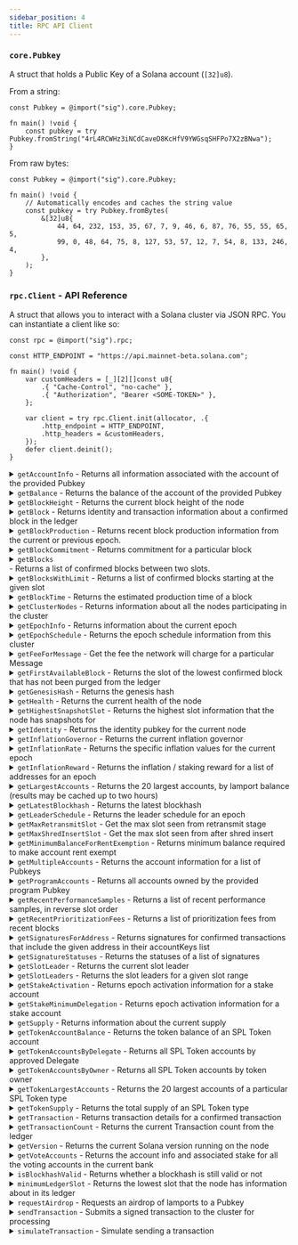 ```yaml
---
sidebar_position: 4
title: RPC API Client
---
```


### `core.Pubkey`

A struct that holds a Public Key of a Solana account (`[32]u8`).

From a string:
```zig
const Pubkey = @import("sig").core.Pubkey;

fn main() !void {
    const pubkey = try Pubkey.fromString("4rL4RCWHz3iNCdCaveD8KcHfV9YWGsqSHFPo7X2zBNwa");
}
```

From raw bytes:
```zig
const Pubkey = @import("sig").core.Pubkey;

fn main() !void {
    // Automatically encodes and caches the string value
    const pubkey = try Pubkey.fromBytes(
        &[32]u8{
            44, 64, 232, 153, 35, 67, 7, 9, 46, 6, 87, 76, 55, 55, 65, 5,
            99, 0, 48, 64, 75, 8, 127, 53, 57, 12, 7, 54, 8, 133, 246, 4,
        },
    );
}
```

### `rpc.Client` - API Reference

A struct that allows you to interact with a Solana cluster via JSON RPC. You can instantiate a client like so:

```zig
const rpc = @import("sig").rpc;

const HTTP_ENDPOINT = "https://api.mainnet-beta.solana.com";

fn main() !void {
    var customHeaders = [_][2][]const u8{
        .{ "Cache-Control", "no-cache" },
        .{ "Authorization", "Bearer <SOME-TOKEN>" },
    };

    var client = try rpc.Client.init(allocator, .{
        .http_endpoint = HTTP_ENDPOINT,
        .http_headers = &customHeaders,
    });
    defer client.deinit();
}
```

<details>
<summary>
    <code>getAccountInfo</code> - Returns all information associated with the account of the provided Pubkey
    </summary>
<br/>

**Params:** <code>(address: Pubkey, options: GetAccountInfoOptions)</code>
<br/>

**Options**
<br/>

```zig
const GetAccountInfoOptions = struct {
    commitment: ?types.Commitment = null,
    encoding: types.Encoding = .Base64,
};
```

**Usage**
<br/>

```zig
const std = @import("std");
const sig = @import("sig");
const rpc = sig.rpc;
const Pubkey = sig.core.Pubkey;


const allocator = std.heap.page_allocator;

pub fn main() !void {
    var client = try rpc.Client.init(allocator, .{ .http_endpoint = HTTP_ENDPOINT });
    defer client.deinit();

    const pubkey = try Pubkey.fromString("4rL4RCWHz3iNCdCaveD8KcHfV9YWGsqSHFPo7X2zBNwa");

    var resp = try client.getAccountInfo(pubkey, .{ .encoding = .Base64 });
    defer resp.deinit();

    if (resp.err()) |err| {
        std.log.err("error response: {any}", .{err});
        return;
    }

    std.log.debugf("Account info: {any}", .{resp.result().value.data});
}
```

</details>

<details>
<summary>
<code>getBalance</code> - Returns the balance of the account of the provided Pubkey
</summary>
<br/>

**Params:** <code>(pubkey: Pubkey)</code>

<br/>

**Usage**
<br/>

```zig
const std = @import("std");
const sig = @import("sig");
const rpc = sig.rpc;
const Pubkey = sig.core.Pubkey;


const allocator = std.heap.page_allocator;

pub fn main() !void {
    const pubkey = try Pubkey.fromString("4rL4RCWHz3iNCdCaveD8KcHfV9YWGsqSHFPo7X2zBNwa");

    var resp = try client.getBalance(pubkey);
    defer resp.deinit();

    if (resp.err()) |err| {
        std.log.err("error response: {any}", .{err});
        return;
    }

    std.log.debugf("balance info: {any}", .{resp.result().value});
}
```

</details>

<details>
<summary>
<code>getBlockHeight</code> - Returns the current block height of the node
</summary>
<br/>

**Params:** <code>None</code>

<br/>

**Usage**
<br/>

```zig
const std = @import("std");
const sig = @import("sig");
const rpc = sig.rpc;


const allocator = std.heap.page_allocator;

pub fn main() !void {
    var client = try rpc.Client.init(allocator, .{ .http_endpoint = HTTP_ENDPOINT });
    defer client.deinit();

    var resp = try client.getBlockHeight();
    defer resp.deinit();

    if (resp.err()) |err| {
        std.log.err("error response: {any}", .{err});
        return;
    }

    std.log.debugf("block height: {any}", .{resp.result()});
}
```

</details>

<details>
<summary>
<code>getBlock</code> - Returns identity and transaction information about a confirmed block in the ledger
</summary>
<br/>

**Params:** <code>(slot: u64, options: GetBlockOptions)</code>

<br/>

**Options**
<br/>

```zig
const GetBlockOptions = struct {
    commitment: ?types.Commitment = null,
    maxSupportedTransactionVersion: i64 = 0,
    transactionDetails: []const u8 = "full",
    rewards: bool = false,
    /// NOTE: must be json for now
    encoding: types.Encoding = .Json,
};
```

**Usage**
<br/>

```zig
const std = @import("std");
const sig = @import("sig");
const rpc = sig.rpc;


const allocator = std.heap.page_allocator;

pub fn main() !void {
    var client = try rpc.Client.init(allocator, .{ .http_endpoint = HTTP_ENDPOINT });
    defer client.deinit();

    var resp = try client.getBlock(500, .{});
    defer resp.deinit();

    if (resp.err()) |err| {
        std.log.err("error response: {any}", .{err});
        return;
    }

    std.log.debugf("block info: {any}", .{resp.result()});
}
```

</details>

<details>
<summary>
<code>getBlockProduction</code> - Returns recent block production information from the current or previous epoch.
</summary>
<br/>

**Params:** <code>(options: GetBlockOptions)</code>

<br/>

**Options**
<br/>

```zig
const GetBlockProductionOptions = struct {
    commitment: ?types.Commitment = null,
    identity: ?[]const u8 = null,
    range: ?struct {
        firstSlot: u64,
        lastSlot: ?u64,
    } = null,
};
```

**Usage**
<br/>

```zig
const std = @import("std");
const sig = @import("sig");
const rpc = sig.rpc;


const allocator = std.heap.page_allocator;

pub fn main() !void {
    var client = try rpc.Client.init(allocator, .{ .http_endpoint = HTTP_ENDPOINT });
    defer client.deinit();

    var resp = try client.getBlockProduction(.{ .identity = "1EWZm7aZYxfZHbyiELXtTgN1yT2vU1HF9d8DWswX2Tp" });
    defer resp.deinit();

    if (resp.err()) |err| {
        std.log.err("error response: {any}", .{err});
        return;
    }

    std.log.debugf("block production info: {any}", .{resp.result()});
}
```

</details>

<details>
<summary>
<code>getBlockCommitment</code> - Returns commitment for a particular block
</summary>
<br/>

**Params:** <code>(slot: u64)</code>

<br/>

**Usage**
<br/>

```zig
const std = @import("std");
const sig = @import("sig");
const rpc = sig.rpc;


const allocator = std.heap.page_allocator;

pub fn main() !void {
    var client = try rpc.Client.init(allocator, .{ .http_endpoint = HTTP_ENDPOINT });
    defer client.deinit();

    var resp = try client.getBlockCommitment(400);
    defer resp.deinit();

    if (resp.err()) |err| {
        std.log.err("error response: {any}", .{err});
        return;
    }

    std.log.debugf("block commitment info: {any}", .{resp.result()});
}
```

</details>

<details>
<summary>
<code>getBlocks
</code> - Returns a list of confirmed blocks between two slots.
</summary>
<br/>

**Params:** <code>(startSlot: u64, endSlot: ?u64, options: GetBlocksOptions)</code>

<br/>

**Options**
<br/>

```zig
const GetBlocksOptions = struct {
    commitment: ?types.Commitment = null,
};
```

**Usage**
<br/>

```zig
const std = @import("std");
const sig = @import("sig");
const rpc = sig.rpc;


const allocator = std.heap.page_allocator;

pub fn main() !void {
    var client = try rpc.Client.init(allocator, .{ .http_endpoint = HTTP_ENDPOINT });
    defer client.deinit();

    var resp = try client.getBlocks(400, 500, .{});
    defer resp.deinit();

    if (resp.err()) |err| {
        std.log.err("error response: {any}", .{err});
        return;
    }

    std.log.debugf("blocks: {any}", .{resp.result()});
}
```

</details>

<details>
<summary>
<code>getBlocksWithLimit</code> - Returns a list of confirmed blocks starting at the given slot
</summary>
<br/>

**Params:** <code>(startSlot: u64, limit: ?u64, options: GetBlocksOptions)</code>

<br/>

**Options**
<br/>

```zig
const GetBlocksOptions = struct {
    commitment: ?types.Commitment = null,
};
```

**Usage**
<br/>

```zig
const std = @import("std");
const sig = @import("sig");
const rpc = sig.rpc;


const allocator = std.heap.page_allocator;

pub fn main() !void {
    var client = try rpc.Client.init(allocator, .{ .http_endpoint = HTTP_ENDPOINT });
    defer client.deinit();

    var resp = try client.getBlocksWithLimit(400, 25, .{});
    defer resp.deinit();

    if (resp.err()) |err| {
        std.log.err("error response: {any}", .{err});
        return;
    }

    std.log.debugf("blocks: {any}", .{resp.result()});
}
```

</details>

<details>
<summary>
<code>getBlockTime</code> - Returns the estimated production time of a block
</summary>
<br/>

**Params:** <code>(slot: u64)</code>

<br/>

**Usage**
<br/>

```zig
const std = @import("std");
const sig = @import("sig");
const rpc = sig.rpc;


const allocator = std.heap.page_allocator;

pub fn main() !void {
    var client = try rpc.Client.init(allocator, .{ .http_endpoint = HTTP_ENDPOINT });
    defer client.deinit();

    var resp = try client.getBlockTime(163954396);
    defer resp.deinit();

    if (resp.err()) |err| {
        std.log.err("error response: {any}", .{err});
        return;
    }

    std.log.debugf("block time: {any}", .{resp.result()});
}
```

</details>

<details>
<summary>
<code>getClusterNodes</code> - Returns information about all the nodes participating in the cluster
</summary>
<br/>

**Params:** <code>None</code>

<br/>

**Usage**
<br/>

```zig
const std = @import("std");
const sig = @import("sig");
const rpc = sig.rpc;


const allocator = std.heap.page_allocator;

pub fn main() !void {
    var client = try rpc.Client.init(allocator, .{ .http_endpoint = HTTP_ENDPOINT });
    defer client.deinit();

    var resp = try client.getClusterNodes();
    defer resp.deinit();

    if (resp.err()) |err| {
        std.log.err("error response: {any}", .{err});
        return;
    }

    std.log.debugf("cluster nodes: {any}", .{resp.result()});
}
```

</details>

<details>
<summary>
<code>getEpochInfo</code> - Returns information about the current epoch
</summary>
<br/>

**Params:** <code>(options: GetEpochInfoOptions)</code>

<br/>

**Options**
<br/>

```zig
const GetEpochInfoOptions = struct {
    commitment: ?types.Commitment = null,
};
```

**Usage**
<br/>

```zig
const std = @import("std");
const sig = @import("sig");
const rpc = sig.rpc;


const allocator = std.heap.page_allocator;

pub fn main() !void {
    var client = try rpc.Client.init(allocator, .{ .http_endpoint = HTTP_ENDPOINT });
    defer client.deinit();

    var resp = try client.getEpochInfo(.{});
    defer resp.deinit();

    if (resp.err()) |err| {
        std.log.err("error response: {any}", .{err});
        return;
    }

    std.log.debugf("epoch info: {any}", .{resp.result()});
}
```

</details>

<details>
<summary>
<code>getEpochSchedule</code> - Returns the epoch schedule information from this cluster
</summary>
<br/>

**Params:** <code>None</code>

<br/>

**Usage**
<br/>

```zig
const std = @import("std");
const sig = @import("sig");
const rpc = sig.rpc;


const allocator = std.heap.page_allocator;

pub fn main() !void {
    var client = try rpc.Client.init(allocator, .{ .http_endpoint = HTTP_ENDPOINT });
    defer client.deinit();

    var resp = try client.getEpochSchedule();
    defer resp.deinit();

    if (resp.err()) |err| {
        std.log.err("error response: {any}", .{err});
        return;
    }

    std.log.debugf("epoch schedule: {any}", .{resp.result()});
}
```

</details>

<details>
<summary>
<code>getFeeForMessage</code> - Get the fee the network will charge for a particular Message
</summary>
<br/>

**Params:** <code>(message: []const u8, options: GetFeeForMessageOptions)</code>

<br/>

**Options**
<br/>

```zig
const GetFeeForMessageOptions = struct {
    commitment: ?types.Commitment = null,
};
```

**Usage**
<br/>

```zig
const std = @import("std");
const sig = @import("sig");
const rpc = sig.rpc;


const allocator = std.heap.page_allocator;

pub fn main() !void {
    var client = try rpc.Client.init(allocator, .{ .http_endpoint = HTTP_ENDPOINT });
    defer client.deinit();

    var resp = try client.getFeeForMessage("AQABAgIAAAAAAAAAAAAAAAAAAAAAAAAAAAAAAAAAAAAAAAAAAQAAAAAAAAAAAAAAAAAAAAAAAAAAAAAAAAAAAAAAAAAAAAAAAAAAAAAAAAAAAAAAAAAAAAAAAAAAAAAAAAAAAAEBAQAA", .{});
    defer resp.deinit();

    if (resp.err()) |err| {
        std.log.err("error response: {any}", .{err});
        return;
    }

    std.log.debugf("message fee info: {any}", .{resp.result()});
}
```

</details>

<details>
<summary>
<code>getFirstAvailableBlock</code> - Returns the slot of the lowest confirmed block that has not been purged from the ledger
</summary>
<br/>

**Params:** <code>None</code>

<br/>

**Usage**
<br/>

```zig
const std = @import("std");
const sig = @import("sig");
const rpc = sig.rpc;


const allocator = std.heap.page_allocator;

pub fn main() !void {
    var client = try rpc.Client.init(allocator, .{ .http_endpoint = HTTP_ENDPOINT });
    defer client.deinit();

    var resp = try client.getFirstAvailableBlock();
    defer resp.deinit();

    if (resp.err()) |err| {
        std.log.err("error response: {any}", .{err});
        return;
    }

    std.log.debugf("first available block: {any}", .{resp.result()});
}
```

</details>

<details>
<summary>
<code>getGenesisHash</code> - Returns the genesis hash
</summary>
<br/>

**Params:** <code>None</code>

<br/>

**Usage**
<br/>

```zig
const std = @import("std");
const sig = @import("sig");
const rpc = sig.rpc;


const allocator = std.heap.page_allocator;

pub fn main() !void {
    var resp = try client.getGenesisHash();
    defer resp.deinit();

    if (resp.err()) |err| {
        std.log.err("error response: {any}", .{err});
        return;
    }

    std.log.debugf("genesis hash: {any}", .{resp.result()});
}
```

</details>

<details>
<summary>
<code>getHealth</code> - Returns the current health of the node
</summary>
<br/>

_NOTE:_ If one or more --known-validator arguments are provided to solana-validator - "ok" is returned when the node has within HEALTH_CHECK_SLOT_DISTANCE slots of the highest known validator, otherwise an error is returned. "ok" is always returned if no known validators are provided.

**Params:** <code>None</code>

<br/>

**Usage**
<br/>

```zig
const std = @import("std");
const sig = @import("sig");
const rpc = sig.rpc;


const allocator = std.heap.page_allocator;

pub fn main() !void {
    var client = try rpc.Client.init(allocator, .{ .http_endpoint = HTTP_ENDPOINT });
    defer client.deinit();

    var resp = try client.getHealth();
    defer resp.deinit();

    if (resp.err()) |err| {
        std.log.err("error response: {any}", .{err});
        return;
    }

    std.log.debugf("health: {any}", .{resp.result()});
}
```

</details>

<details>
<summary>
<code>getHighestSnapshotSlot</code> - Returns the highest slot information that the node has snapshots for
</summary>
<br/>

_NOTE:_ This will find the highest full snapshot slot, and the highest incremental snapshot slot based on the full snapshot slot, if there is one.

**Params:** <code>None</code>

<br/>

**Usage**
<br/>

```zig
const std = @import("std");
const sig = @import("sig");
const rpc = sig.rpc;


const allocator = std.heap.page_allocator;

pub fn main() !void {
    var client = try rpc.Client.init(allocator, .{ .http_endpoint = HTTP_ENDPOINT });
    defer client.deinit();

    var resp = try client.getHighestSnapshotSlot();
    defer resp.deinit();

    if (resp.err()) |err| {
        std.log.err("error response: {any}", .{err});
        return;
    }

    std.log.debugf("snapshot info: {any}", .{resp.result()});
}
```

</details>

<details>
<summary>
<code>getIdentity</code> - Returns the identity pubkey for the current node
</summary>
<br/>

**Params:** <code>None</code>

<br/>

**Usage**
<br/>

```zig
const std = @import("std");
const sig = @import("sig");
const rpc = sig.rpc;


const allocator = std.heap.page_allocator;

pub fn main() !void {
    var client = try rpc.Client.init(allocator, .{ .http_endpoint = HTTP_ENDPOINT });
    defer client.deinit();

    var resp = try client.getIdentity();
    defer resp.deinit();

    if (resp.err()) |err| {
        std.log.err("error response: {any}", .{err});
        return;
    }

    std.log.debugf("indentity info: {any}", .{resp.result()});
}
```

</details>

<details>
<summary>
<code>getInflationGovernor</code> - Returns the current inflation governor
</summary>
<br/>

**Params:** <code>(options: GetInflationGovernorOptions)</code>

<br/>

**Options**
<br/>

```zig
const GetInflationGovernorOptions = struct {
    commitment: ?types.Commitment = null,
};
```

**Usage**
<br/>

```zig
const std = @import("std");
const sig = @import("sig");
const rpc = sig.rpc;


const allocator = std.heap.page_allocator;

pub fn main() !void {
    var client = try rpc.Client.init(allocator, .{ .http_endpoint = HTTP_ENDPOINT });
    defer client.deinit();

    var resp = try client.getInflationGovernor(.{});
    defer resp.deinit();

    if (resp.err()) |err| {
        std.log.err("error response: {any}", .{err});
        return;
    }

    std.log.debugf("inflation info: {any}", .{resp.result()});
}
```

</details>

<details>
<summary>
<code>getInflationRate</code> - Returns the specific inflation values for the current epoch
</summary>
<br/>

**Params:** <code>None</code>

<br/>

**Usage**
<br/>

```zig
const std = @import("std");
const sig = @import("sig");
const rpc = sig.rpc;


const allocator = std.heap.page_allocator;

pub fn main() !void {
    var client = try rpc.Client.init(allocator, .{ .http_endpoint = HTTP_ENDPOINT });
    defer client.deinit();

    var resp = try client.getInflationRate();
    defer resp.deinit();

    if (resp.err()) |err| {
        std.log.err("error response: {any}", .{err});
        return;
    }

    std.log.debugf("inflation rate: {any}", .{resp.result()});
}
```

</details>

<details>
<summary>
<code>getInflationReward</code> - Returns the inflation / staking reward for a list of addresses for an epoch
</summary>
<br/>

**Params:** <code>(accounts: []Pubkey, options: GetInflationRewardOptions)</code>

<br/>

**Options**
<br/>

```zig
const GetInflationRewardOptions = struct {
    commitment: ?types.Commitment = null,
    epoch: ?u64 = null,
    minContextSlot: ?u64 = null,
};
```

**Usage**
<br/>

```zig
const std = @import("std");
const sig = @import("sig");
const rpc = sig.rpc;


const allocator = std.heap.page_allocator;

pub fn main() !void {
    var client = try rpc.Client.init(allocator, .{ .http_endpoint = HTTP_ENDPOINT });
    defer client.deinit();

    var accounts = [2]Pubkey{
        try Pubkey.fromString(
            "6dmNQ5jwLeLk5REvio1JcMshcbvkYMwy26sJ8pbkvStu",
        ) ,
        try Pubkey.fromString(
            "BGsqMegLpV6n6Ve146sSX2dTjUMj3M92HnU8BbNRMhF2",
        ),
    };
    var resp = try client.getInflationReward(&accounts, .{});
    defer resp.deinit();

    if (resp.err()) |err| {
        std.log.err("error response: {any}", .{err});
        return;
    }

    std.log.debugf("inflation reward info: {any}", .{resp.result()});
}
```

</details>

<details>
<summary>
<code>getLargestAccounts</code> - Returns the 20 largest accounts, by lamport balance (results may be cached up to two hours)
</summary>
<br/>

**Params:** <code>(options: GetLargestAccountsOptions)</code>

<br/>

**Options**
<br/>

```zig
const GetLargestAccountsOptions = struct {
    commitment: ?types.Commitment = null,
    filter: ?enum { Circulating, NonCirculating } = null,
};
```

**Usage**
<br/>

```zig
const std = @import("std");
const sig = @import("sig");
const rpc = sig.rpc;


const allocator = std.heap.page_allocator;

pub fn main() !void {
    var client = try rpc.Client.init(allocator, .{ .http_endpoint = HTTP_ENDPOINT });
    defer client.deinit();

    var resp = try client.getLargestAccounts(.{});
    defer resp.deinit();

    if (resp.err()) |err| {
        std.log.err("error response: {any}", .{err});
        return;
    }

    std.log.debugf("largest accounts: {any}", .{resp.result()});
}
```

</details>

<details>
<summary>
<code>getLatestBlockhash</code> - Returns the latest blockhash
</summary>
<br/>
.

**Params:** <code>(options: GetLatestBlockhashOptions)</code>

<br/>

**Options**
<br/>

```zig
const GetLatestBlockhashOptions = struct {
    commitment: ?types.Commitment = null,
    minContextSlot: ?u64 = null,
};
```

**Usage**
<br/>

```zig
const std = @import("std");
const sig = @import("sig");
const rpc = sig.rpc;


const allocator = std.heap.page_allocator;

pub fn main() !void {
    var client = try rpc.Client.init(allocator, .{ .http_endpoint = HTTP_ENDPOINT });
    defer client.deinit();

    var resp = try client.getLatestBlockhash(.{});
    defer resp.deinit();

    if (resp.err()) |err| {
        std.log.err("error response: {any}", .{err});
        return;
    }

    std.log.debugf("latest blockhash: {any}", .{resp.result()});
}
```

</details>

<details>
<summary>
<code>getLeaderSchedule</code> - Returns the leader schedule for an epoch
</summary>
<br/>

**Params:** <code>(epoch: ?u64, options: GetLeaderScheduleOptions)</code>

<br/>

**Options**
<br/>

```zig
const GetLeaderScheduleOptions = struct {
    commitment: ?types.Commitment = null,
    identity: ?[]const u8 = null,
};
```

**Usage**
<br/>

```zig
const std = @import("std");
const sig = @import("sig");
const rpc = sig.rpc;


const allocator = std.heap.page_allocator;

pub fn main() !void {
    var client = try rpc.Client.init(allocator, .{ .http_endpoint = HTTP_ENDPOINT });
    defer client.deinit();

    var resp = try client.getLeaderSchedule(null, .{ .identity = "GRmtMtAeSL8HgX1p815ATQjaYU4Sk7XCP21i4yoFd3KS" });
    // defer resp.deinit();

    if (resp.err()) |err| {
        std.log.err("error response: {any}", .{err});
        return;
    }

    std.log.debugf("leader schedule: {any}", .{resp.result()});
}
```

</details>

<details>
<summary>
<code>getMaxRetransmitSlot</code> - Get the max slot seen from retransmit stage
</summary>
<br/>

**Params:** <code>None</code>

<br/>

**Usage**
<br/>

```zig
const std = @import("std");
const sig = @import("sig");
const rpc = sig.rpc;


const allocator = std.heap.page_allocator;

pub fn main() !void {
    var client = try rpc.Client.init(allocator, .{ .http_endpoint = HTTP_ENDPOINT });
    defer client.deinit();

    var resp = try client.getMaxRetransmitSlot();
    defer resp.deinit();

    if (resp.err()) |err| {
        std.log.err("error response: {any}", .{err});
        return;
    }

    std.log.debugf("max retransmit slot: {any}", .{resp.result()});
}
```

</details>

<details>
<summary>
<code>getMaxShredInsertSlot</code> - Get the max slot seen from after shred insert
</summary>
<br/>

**Params:** <code>None</code>

<br/>

**Usage**
<br/>

```zig
const std = @import("std");
const sig = @import("sig");
const rpc = sig.rpc;


const allocator = std.heap.page_allocator;

pub fn main() !void {
    var client = try rpc.Client.init(allocator, .{ .http_endpoint = HTTP_ENDPOINT });
    defer client.deinit();

    var resp = try client.getMaxShredInsertSlot();
    defer resp.deinit();

    if (resp.err()) |err| {
        std.log.err("error response: {any}", .{err});
        return;
    }

    std.log.debugf("max shred insert slot: {any}", .{resp.result()});
}
```

</details>

<details>
<summary>
<code>getMinimumBalanceForRentExemption</code> - Returns minimum balance required to make account rent exempt
</summary>
<br/>

**Params:** <code>(size: usize)</code>

<br/>

**Usage**
<br/>

```zig
const std = @import("std");
const sig = @import("sig");
const rpc = sig.rpc;


const allocator = std.heap.page_allocator;

pub fn main() !void {
    var client = try rpc.Client.init(allocator, .{ .http_endpoint = HTTP_ENDPOINT });
    defer client.deinit();

    var resp = try client.getMinimumBalanceForRentExemption(1000);
    defer resp.deinit();

    if (resp.err()) |err| {
        std.log.err("error response: {any}", .{err});
        return;
    }

    std.log.debugf("minimum balance: {any}", .{resp.result()});
}
```

</details>

<details>
<summary>
<code>getMultipleAccounts</code> - Returns the account information for a list of Pubkeys
</summary>
<br/>

**Params:** <code>(pubkeys: []Pubkey, options: GetMultipleAccountsOptions)</code>

<br/>

**Options**
<br/>

```zig
const GetMultipleAccountsOptions = struct {
    commitment: ?types.Commitment = null,
    encoding: types.Encoding = .Base64,
};
```

**Usage**
<br/>

```zig
const std = @import("std");
const sig = @import("sig");
const rpc = sig.rpc;


const allocator = std.heap.page_allocator;

pub fn main() !void {
    var client = try rpc.Client.init(allocator, .{ .http_endpoint = HTTP_ENDPOINT });
    defer client.deinit();

    var accounts2 = [2]Pubkey{
        try Pubkey.fromString(
            "4rL4RCWHz3iNCdCaveD8KcHfV9YWGsqSHFPo7X2zBNwa",
        ),
        try Pubkey.fromString(
            "BGsqMegLpV6n6Ve146sSX2dTjUMj3M92HnU8BbNRMhF2",
        ),
    };
    var resp = try client.getMultipleAccounts(&accounts2, .{});
    defer resp.deinit();

    if (resp.err()) |err| {
        std.log.err("error response: {any}", .{err});
        return;
    }

    std.log.debugf("multiple accounts: {any}", .{resp.result()});
}
```

</details>

<details>
<summary>
<code>getProgramAccounts</code> - Returns all accounts owned by the provided program Pubkey
</summary>
<br/>

**Params:** <code>(pubkeys: []Pubkey, options: GetMultipleAccountsOptions)</code>

<br/>

**Options**
<br/>

```zig
pub const GetProgramAccountsOptions = struct {
    commitment: ?types.Commitment = null,
    /// NOTE: this needs to base64 if want to convert to `core.Account` type
    encoding: types.Encoding = .Base64,
    minContextSlot: ?u64 = null,
    /// NOTE: needs to be true
    withContext: bool = true,
    dataSlice: ?DataSlice = null,
    filters: ?[]Filter = null,
};
```

**Usage**
<br/>

```zig
const std = @import("std");
const sig = @import("sig");
const rpc = sig.rpc;


const allocator = std.heap.page_allocator;

pub fn main() !void {
    var client = try rpc.Client.init(allocator, .{ .http_endpoint = HTTP_ENDPOINT });
    defer client.deinit();

    var filters = [1]Filter{.{ .memcmp = .{ .offset = 0, .bytes = "EPjFWdd5AufqSSqeM2qN1xzybapC8G4wEGGkZwyTDt1v" } }};
    var resp = try client.getProgramAccounts(
        try Pubkey.fromString("TokenkegQfeZyiNwAJbNbGKPFXCWuBvf9Ss623VQ5DA"),
        .{ .filters = &filters },
    );
    defer resp.deinit();

    if (resp.err()) |err| {
        std.log.err("error response: {any}", .{err});
        return;
    }

    std.log.debugf("program accounts: {any}", .{resp.result()});
}
```

</details>

<details>
<summary>
<code>getRecentPerformanceSamples</code> - Returns a list of recent performance samples, in reverse slot order
</summary>
<br/>

_NOTE:_ Performance samples are taken every 60 seconds and include the number of transactions and slots that occur in a given time window.

**Params:** <code>(limit: ?u64)</code>

<br/>

**Usage**
<br/>

```zig
const std = @import("std");
const sig = @import("sig");
const rpc = sig.rpc;


const allocator = std.heap.page_allocator;

pub fn main() !void {
    var client = try rpc.Client.init(allocator, .{ .http_endpoint = HTTP_ENDPOINT });
    defer client.deinit();

    var resp = try client.getRecentPerformanceSamples(null);
    defer resp.deinit();

    if (resp.err()) |err| {
        std.log.err("error response: {any}", .{err});
        return;
    }

    std.log.debugf("recent performance samples: {any}", .{resp.result()});
}
```

</details>

<details>
<summary>
<code>getRecentPrioritizationFees</code> - Returns a list of prioritization fees from recent blocks
</summary>
<br/>

**Params:** <code>(pubkeys: ?[]Pubkey)</code>

<br/>

**Usage**
<br/>

```zig
const std = @import("std");
const sig = @import("sig");
const rpc = sig.rpc;


const allocator = std.heap.page_allocator;

pub fn main() !void {
    var client = try rpc.Client.init(allocator, .{ .http_endpoint = HTTP_ENDPOINT });
    defer client.deinit();

    var resp = try client.getRecentPrioritizationFees(null);
    defer resp.deinit();

    if (resp.err()) |err| {
        std.log.err("error response: {any}", .{err});
        return;
    }

    std.log.debugf("recent prioritization fees: {any}", .{resp.result()});
}
```

</details>

<details>
<summary>
<code>getSignaturesForAddress</code> - Returns signatures for confirmed transactions that include the given address in their accountKeys list
</summary>
<br/>

_NOTE:_ Returns signatures backwards in time from the provided signature or most recent confirmed block.

**Params:** <code>(pubkey: Pubkey, options: GetSignaturesForAddressOptions)</code>

<br/>

**Options**
<br/>

````zig
pub const GetSignaturesForAddressOptions = struct {
    commitment: ?types.Commitment = null,
    minContextSlot: ?u64 = null,
    limit: u32 = 1000,
    before: ?[]const u8 = null,
    until: ?[]const u8 = null,
};
```

**Usage**
<br/>

```zig
const std = @import("std");
const sig = @import("sig");
const rpc = sig.rpc;


const allocator = std.heap.page_allocator;

pub fn main() !void {
    var client = try rpc.Client.init(allocator, .{ .http_endpoint = HTTP_ENDPOINT });
    defer client.deinit();

    var resp = try client.getSignaturesForAddress(try Pubkey.fromString("4rL4RCWHz3iNCdCaveD8KcHfV9YWGsqSHFPo7X2zBNwa"), .{ .limit = 10 });
    defer resp.deinit();

    if (resp.err()) |err| {
        std.log.err("error response: {any}", .{err});
        return;
    }

    std.log.debugf("signatures: {any}", .{resp.result()});
}
````

</details>

<details>
<summary>
<code>getSignatureStatuses</code> - Returns the statuses of a list of signatures
</summary>
<br/>

**Params:** <code>(pubkey: Pubkey, options: GetSignatureStatusesOptions)</code>

<br/>

**Options**
<br/>

```zig
const GetSignatureStatusesOptions = struct {
    searchTransactionHistory: bool = false,
};
```

**Usage**
<br/>

```zig
const std = @import("std");
const sig = @import("sig");
const rpc = sig.rpc;


const allocator = std.heap.page_allocator;

pub fn main() !void {
    var client = try rpc.Client.init(allocator, .{ .http_endpoint = HTTP_ENDPOINT });
    defer client.deinit();

    var signatures = [2][]const u8{
        "3oK4vMqnRbLhdNVq9Cb81JwHim4QaxvgcNEyA4jTySFFtFtBhJgmLwT3rMFAGakKHE9iMiymVNZsTbnrzNjuxXJc",
        "5fqHdfeY1GbshDFzTdybqDbR3mwj5tkgHEP28dFWFZDcvQkkJUynVWrsfMYip8SsfAaFYTFmRdeC3K1CQRC7Ukkb",
    };
    var resp = try client.getSignatureStatuses(&signatures, .{ .searchTransactionHistory = true });
    defer resp.deinit();

    if (resp.err()) |err| {
        std.log.err("error response: {any}", .{err});
        return;
    }

    std.log.debugf("signature statuses: {any}", .{resp.result()});
}
```

</details>

<details>
<summary>
<code>getSlotLeader</code> - Returns the current slot leader
</summary>
<br/>

**Params:** <code>(options: GetSlotLeaderOptions)</code>

<br/>

**Options**
<br/>

```zig
const GetSlotLeaderOptions = struct {
    commitment: ?types.Commitment = null,
    minContextSlot: ?u64 = null,
};
```

**Usage**
<br/>

```zig
const std = @import("std");
const sig = @import("sig");
const rpc = sig.rpc;


const allocator = std.heap.page_allocator;

pub fn main() !void {
    var client = try rpc.Client.init(allocator, .{ .http_endpoint = HTTP_ENDPOINT });
    defer client.deinit();

    var resp = try client.getSlotLeader(.{});
    defer resp.deinit();

    if (resp.err()) |err| {
        std.log.err("error response: {any}", .{err});
        return;
    }

    std.log.debugf("slot leader: {any}", .{resp.result()});
}
```

</details>

<details>
<summary>
<code>getSlotLeaders</code> - Returns the slot leaders for a given slot range
</summary>
<br/>

**Params:** <code>(startSlot: ?u64, limit: ?u64)</code>

<br/>

**Usage**
<br/>

```zig
const std = @import("std");
const sig = @import("sig");
const rpc = sig.rpc;


const allocator = std.heap.page_allocator;

pub fn main() !void {
    var client = try rpc.Client.init(allocator, .{ .http_endpoint = HTTP_ENDPOINT });
    defer client.deinit();

    var resp = try client.getSlotLeaders(193536000, 10);
    defer resp.deinit();

    if (resp.err()) |err| {
        std.log.err("error response: {any}", .{err});
        return;
    }

    std.log.debugf("slot leaders: {any}", .{resp.result()});
}
```

</details>

<details>
<summary>
<code>getStakeActivation</code> - Returns epoch activation information for a stake account
</summary>
<br/>

**Params:** <code>(pubkey: Pubkey, options: GetStakeActivationOptions)</code>

<br/>

**Options**
<br/>

```zig
pub const GetStakeActivationOptions = struct {
    commitment: ?types.Commitment = null,
    minContextSlot: ?u64 = null,
    epoch: ?u64 = null,
};
```

**Usage**
<br/>

```zig
const std = @import("std");
const sig = @import("sig");
const rpc = sig.rpc;


const allocator = std.heap.page_allocator;

pub fn main() !void {
    var client = try rpc.Client.init(allocator, .{ .http_endpoint = HTTP_ENDPOINT });
    defer client.deinit();

    var resp = try client.getStakeActivation(try Pubkey.fromString(
        "CWrKSEDYhj6VHGocZowq2BUncKESqD7rdLTSrsoasTjU",
    ), .{});
    defer resp.deinit();

    if (resp.err()) |err| {
        std.log.err("error response: {any}", .{err});
        return;
    }

    std.log.debugf("stake activation: {any}", .{resp.result()});
}
```

</details>

<details>
<summary>
<code>getStakeMinimumDelegation</code> - Returns epoch activation information for a stake account
</summary>
<br/>

**Params:** <code>(options: GetStakeMinimumDelegationOptions)</code>

<br/>

**Options**
<br/>

```zig
const GetStakeMinimumDelegationOptions = struct {
    commitment: ?types.Commitment = null,
};
```

**Usage**
<br/>

```zig
const std = @import("std");
const sig = @import("sig");
const rpc = sig.rpc;


const allocator = std.heap.page_allocator;

pub fn main() !void {
    var client = try rpc.Client.init(allocator, .{ .http_endpoint = HTTP_ENDPOINT });
    defer client.deinit();

    var resp = try client.getStakeMinimumDelegation(.{});
    defer resp.deinit();

    if (resp.err()) |err| {
        std.log.err("error response: {any}", .{err});
        return;
    }

    std.log.debugf("min stake delegation: {any}", .{resp.result()});
}
```

</details>

<details>
<summary>
<code>getSupply</code> - Returns information about the current supply
</summary>
<br/>

**Params:** <code>(options: GetSupplyOptions)</code>

<br/>

**Options**
<br/>

```zig
const GetSupplyOptions = struct {
    commitment: ?types.Commitment = null,
    excludeNonCirculatingAccountsList: ?bool = null,
};
```

**Usage**
<br/>

```zig
const std = @import("std");
const sig = @import("sig");
const rpc = sig.rpc;


const allocator = std.heap.page_allocator;

pub fn main() !void {
    var client = try rpc.Client.init(allocator, .{ .http_endpoint = HTTP_ENDPOINT });
    defer client.deinit();

    var resp = try client.getSupply(.{ .excludeNonCirculatingAccountsList = false });
    defer resp.deinit();

    if (resp.err()) |err| {
        std.log.err("error response: {any}", .{err});
        return;
    }

    std.log.debugf("get supply: {any}", .{resp.result()});
}
```

</details>

<details>
<summary>
<code>getTokenAccountBalance</code> - Returns the token balance of an SPL Token account
</summary>
<br/>

**Params:** <code>(pubkey: Pubkey, options: GetTokenAccountBalanceOptions)</code>

<br/>

**Options**
<br/>

```zig
const GetTokenAccountBalanceOptions = struct {
    commitment: ?types.Commitment = null,
};
```

**Usage**
<br/>

```zig
const std = @import("std");
const sig = @import("sig");
const rpc = sig.rpc;


const allocator = std.heap.page_allocator;

pub fn main() !void {
    var client = try rpc.Client.init(allocator, .{ .http_endpoint = HTTP_ENDPOINT });
    defer client.deinit();

    var pubkey = try Pubkey.fromString(
        "6A5NHCj1yF6urc9wZNe6Bcjj4LVszQNj5DwAWG97yzMu",
    );
    var resp = try client.getTokenAccountBalance(pubkey, .{});
    defer resp.deinit();

    if (resp.err()) |err| {
        std.log.err("error response: {any}", .{err});
        return;
    }

    std.log.debugf("token account balance: {any}", .{resp.result()});
}
```

</details>

<details>
<summary>
<code>getTokenAccountsByDelegate</code> - Returns all SPL Token accounts by approved Delegate
</summary>
<br/>

**Params:** <code>(pubkey: Pubkey, mintOrProgramId: MintOrProgramIdParam, options: GetTokenAccountsByDelegateOptions)</code>

<br/>

**Options**
<br/>

```zig
const MintOrProgramIdParam = struct {
    mint: ?Pubkey = null,
    programId: ?Pubkey = null,
};

const GetTokenAccountsByDelegateOptions = struct {
    commitment: ?types.Commitment = null,
    encoding: types.Encoding = .Base64,
    minContextSlot: ?u64 = null,
    dataSlice: ?DataSlice = null,
};
```

**Usage**
<br/>

```zig
const std = @import("std");
const sig = @import("sig");
const rpc = sig.rpc;


const allocator = std.heap.page_allocator;

pub fn main() !void {
    var client = try rpc.Client.init(allocator, .{ .http_endpoint = HTTP_ENDPOINT });
    defer client.deinit();

    var programPubkey = try Pubkey.fromString(
        "TokenkegQfeZyiNwAJbNbGKPFXCWuBvf9Ss623VQ5DA",
    );
    var pubkey = try Pubkey.fromString(
        "CTz5UMLQm2SRWHzQnU62Pi4yJqbNGjgRBHqqp6oDHfF7",
    );
    var resp = try client.getTokenAccountsByDelegate(pubkey, .{ .programId = programPubkey }, .{});
    defer resp.deinit();

    if (resp.err()) |err| {
        std.log.err("error response: {any}", .{err});
        return;
    }

    std.log.debugf("token accounts: {any}", .{resp.result()});
}
```

</details>

<details>
<summary>
<code>getTokenAccountsByOwner</code> - Returns all SPL Token accounts by token owner
</summary>
<br/>

**Params:** <code>(pubkey: Pubkey, mintOrProgramId: MintOrProgramIdParam, options: GetTokenAccountsByOwnerOptions)</code>

<br/>

**Options**
<br/>

```zig
const MintOrProgramIdParam = struct {
    mint: ?Pubkey = null,
    programId: ?Pubkey = null,
};

const GetTokenAccountsByOwnerOptions = struct {
    commitment: ?types.Commitment = null,
    encoding: types.Encoding = .Base64,
    minContextSlot: ?u64 = null,
    dataSlice: ?DataSlice = null,
};
```

**Usage**
<br/>

```zig
const std = @import("std");
const sig = @import("sig");
const rpc = sig.rpc;


const allocator = std.heap.page_allocator;

pub fn main() !void {
    var client = try rpc.Client.init(allocator, .{ .http_endpoint = HTTP_ENDPOINT });
    defer client.deinit();

    var mintPubkey = try Pubkey.fromString(
        "EPjFWdd5AufqSSqeM2qN1xzybapC8G4wEGGkZwyTDt1v",
    );
    var pubkey = try Pubkey.fromString(
        "CTz5UMLQm2SRWHzQnU62Pi4yJqbNGjgRBHqqp6oDHfF7",
    );
    var resp = try client.getTokenAccountsByOwner(pubkey, .{ .mint = mintPubkey }, .{});
    defer resp.deinit();

    if (resp.err()) |err| {
        std.log.err("error response: {any}", .{err});
        return;
    }

    std.log.debugf("token accounts: {any}", .{resp.result()});
}
```

</details>

<details>
<summary>
<code>getTokenLargestAccounts</code> - Returns the 20 largest accounts of a particular SPL Token type
</summary>
<br/>

**Params:** <code>(pubkey: Pubkey, options: GetTokenLargestAccountsOptions)</code>

<br/>

**Options**
<br/>

```zig
const GetTokenLargestAccountsOptions = struct {
    commitment: ?types.Commitment = null,
};
```

**Usage**
<br/>

```zig
const std = @import("std");
const sig = @import("sig");
const rpc = sig.rpc;


const allocator = std.heap.page_allocator;

pub fn main() !void {
    var client = try rpc.Client.init(allocator, .{ .http_endpoint = HTTP_ENDPOINT });
    defer client.deinit();

    var mintPubkey = try Pubkey.fromString(
        "EPjFWdd5AufqSSqeM2qN1xzybapC8G4wEGGkZwyTDt1v",
    );
    var resp = try client.getTokenLargestAccounts(mintPubkey, .{});
    defer resp.deinit();

    if (resp.err()) |err| {
        std.log.err("error response: {any}", .{err});
        return;
    }

    std.log.debugf("token largest accounts: {any}", .{resp.result()});
}
```

</details>

<details>
<summary>
<code>getTokenSupply</code> - Returns the total supply of an SPL Token type
</summary>
<br/>

**Params:** <code>(pubkey: Pubkey, options: GetTokenSupplyOptions)</code>

<br/>

**Options**
<br/>

```zig
const GetTokenSupplyOptions = struct {
    commitment: ?types.Commitment = null,
};
```

**Usage**
<br/>

```zig
const std = @import("std");
const sig = @import("sig");
const rpc = sig.rpc;


const allocator = std.heap.page_allocator;

pub fn main() !void {
    var client = try rpc.Client.init(allocator, .{ .http_endpoint = HTTP_ENDPOINT });
    defer client.deinit();

    var mintPubkey = try Pubkey.fromString(
        "EPjFWdd5AufqSSqeM2qN1xzybapC8G4wEGGkZwyTDt1v",
    );
    var resp = try client.getTokenSupply(mintPubkey, .{});
    defer resp.deinit();

    if (resp.err()) |err| {
        std.log.err("error response: {any}", .{err});
        return;
    }

    std.log.debugf("token supply: {any}", .{resp.result()});
}
```

</details>

<details>
<summary>
<code>getTransaction</code> - Returns transaction details for a confirmed transaction
</summary>
<br/>

**Params:** <code>(signature: []const u8, options: GetTransactionOptions)</code>

<br/>

**Options**
<br/>

```zig
const GetTransactionOptions = struct {
    commitment: ?types.Commitment = null,
    maxSupportedTransactionVersion: u8 = 0,
    /// NOTE: must be Json for now
    encoding: types.Encoding = .Json,
};
```

**Usage**
<br/>

```zig
const std = @import("std");
const sig = @import("sig");
const rpc = sig.rpc;


const allocator = std.heap.page_allocator;

pub fn main() !void {
    var client = try rpc.Client.init(allocator, .{ .http_endpoint = HTTP_ENDPOINT });
    defer client.deinit();

    var txSig = "5UfDuX7WXY18keiz9mZ6zKkY8JyNuLDFz2QycQcr7skRkgVaNmo6tgFbsePRrX5C6crvycJ2A3txSdGgjPHvPbTZ";
    var resp = try client.getTransaction(txSig, .{});
    defer resp.deinit();

    if (resp.err()) |err| {
        std.log.err("error response: {any}", .{err});
        return;
    }

    std.log.debugf("transaction: {any}", .{resp.result()});
}
```

</details>

<details>
<summary>
<code>getTransactionCount</code> - Returns the current Transaction count from the ledger
</summary>
<br/>

**Params:** <code>(options: GetTransactionOptions)</code>

<br/>

**Options**
<br/>

```zig
const GetTransactionCountOptions = struct {
    commitment: ?types.Commitment = null,
    minContextSlot: ?u64 = null,
};
```

**Usage**
<br/>

```zig
const std = @import("std");
const sig = @import("sig");
const rpc = sig.rpc;


const allocator = std.heap.page_allocator;

pub fn main() !void {
    var client = try rpc.Client.init(allocator, .{ .http_endpoint = HTTP_ENDPOINT });
    defer client.deinit();

    var resp = try client.getTransactionCount(.{});
    defer resp.deinit();

    if (resp.err()) |err| {
        std.log.err("error response: {any}", .{err});
        return;
    }

    std.log.debugf("transaction count: {any}", .{resp.result()});
}
```

</details>

<details>
<summary>
<code>getVersion</code> - Returns the current Solana version running on the node
</summary>
<br/>

**Params:** <code>None</code>

<br/>

**Usage**
<br/>

```zig
const std = @import("std");
const sig = @import("sig");
const rpc = sig.rpc;


const allocator = std.heap.page_allocator;

pub fn main() !void {
    var client = try rpc.Client.init(allocator, .{ .http_endpoint = HTTP_ENDPOINT });
    defer client.deinit();

    var resp = try client.getVersion();
    defer resp.deinit();

    if (resp.err()) |err| {
        std.log.err("error response: {any}", .{err});
        return;
    }

    std.log.debugf("version: {any}", .{resp.result()});
}
```

</details>

<details>
<summary>
<code>getVoteAccounts</code> - Returns the account info and associated stake for all the voting accounts in the current bank
</summary>
<br/>

**Params:** <code>(options: GetVoteAccountsOptions)</code>

<br/>

**Options**
<br/>

```zig
const GetVoteAccountsOptions = struct {
    commitment: ?types.Commitment = null,
    votePubkey: ?Pubkey = null,
    keepUnstakedDelinquents: ?bool = false,
    delinquentSlotDistance: ?u64 = 0,
};
```

**Usage**
<br/>

```zig
const std = @import("std");
const sig = @import("sig");
const rpc = sig.rpc;


const allocator = std.heap.page_allocator;

pub fn main() !void {
    var client = try rpc.Client.init(allocator, .{ .http_endpoint = HTTP_ENDPOINT });
    defer client.deinit();

    var votePubkey = try Pubkey.fromString(
        "CertusDeBmqN8ZawdkxK5kFGMwBXdudvWHYwtNgNhvLu",
    );
    var resp = try client.getVoteAccounts(.{ .votePubkey = votePubkey });
    defer resp.deinit();

    if (resp.err()) |err| {
        std.log.err("error response: {any}", .{err});
        return;
    }

    std.log.debugf("vote accounts: {any}", .{resp.result()});
}
```

</details>

<details>
<summary>
<code>isBlockhashValid</code> - Returns whether a blockhash is still valid or not
</summary>
<br/>

**Params:** <code>(blockhash: []const u8, options: IsBlockhashValidOptions)</code>

<br/>

**Options**
<br/>

```zig
pub const IsBlockhashValidOptions = struct {
    commitment: ?types.Commitment = null,
    minContextSlot: ?u64 = null,
};
```

**Usage**
<br/>

```zig
const std = @import("std");
const sig = @import("sig");
const rpc = sig.rpc;


const allocator = std.heap.page_allocator;

pub fn main() !void {
    var client = try rpc.Client.init(allocator, .{ .http_endpoint = HTTP_ENDPOINT });
    defer client.deinit();

    var resp = try client.isBlockhashValid("AaPs8sYJjnDLMMAADYj2fPyDyNzp9to9v4J6c5gevxpX", .{});
    defer resp.deinit();

    if (resp.err()) |err| {
        std.log.err("error response: {any}", .{err});
        return;
    }

    std.log.debugf("blockhash valid: {any}", .{resp.result()});
}
```

</details>

<details>
<summary>
<code>minimumLedgerSlot</code> - Returns the lowest slot that the node has information about in its ledger
</summary>
<br/>

**Params:** <code>None</code>

<br/>

**Usage**
<br/>

```zig
const std = @import("std");
const sig = @import("sig");
const rpc = sig.rpc;


const allocator = std.heap.page_allocator;

pub fn main() !void {
    var client = try rpc.Client.init(allocator, .{ .http_endpoint = HTTP_ENDPOINT });
    defer client.deinit();

    var resp = try client.minimumLedgerSlot();
    defer resp.deinit();

    if (resp.err()) |err| {
        std.log.err("error response: {any}", .{err});
        return;
    }

    std.log.debugf("minimum ledger slot: {any}", .{resp.result()});
}
```

</details>

<details>
<summary>
<code>requestAirdrop</code> - Requests an airdrop of lamports to a Pubkey
</summary>
<br/>

**Params:** <code>(pubkey: Pubkey, lamports: u64, options: RequestAirdropOptions)</code>

<br/>

**Options**
<br/>

```zig
const RequestAirdropOptions = struct {
    commitment: ?types.Commitment = null,
};
```

**Usage**
<br/>

```zig
const std = @import("std");
const sig = @import("sig");
const rpc = sig.rpc;


const allocator = std.heap.page_allocator;

pub fn main() !void {
    var client = try rpc.Client.init(allocator, .{ .http_endpoint = HTTP_ENDPOINT });
    defer client.deinit();

    var pubkey = try Pubkey.fromString(
        "Bvg7GuhqwNmV2JVyeZjhAcTPFqPktfmq25VBaZipozda",
    );
    var resp = try client.requestAirdrop(pubkey, 10000, .{});
    defer resp.deinit();

    if (resp.err()) |err| {
        std.log.err("error response: {any}", .{err});
        return;
    }

    std.log.debugf("airdrop result: {any}", .{resp.result()});
}
```

</details>

<details>
<summary>
<code>sendTransaction</code> - Submits a signed transaction to the cluster for processing
</summary>
<br/>

_NOTE:_
This method does not alter the transaction in any way; it relays the transaction created by clients to the node as-is.

If the node's rpc service receives the transaction, this method immediately succeeds, without waiting for any confirmations. A successful response from this method does not guarantee the transaction is processed or confirmed by the cluster.

While the rpc service will reasonably retry to submit it, the transaction could be rejected if transaction's recent_blockhash expires before it lands.

Use getSignatureStatuses to ensure a transaction is processed and confirmed.

Before submitting, the following preflight checks are performed:

The transaction signatures are verified
The transaction is simulated against the bank slot specified by the preflight commitment. On failure an error will be returned. Preflight checks may be disabled if desired. It is recommended to specify the same commitment and preflight commitment to avoid confusing behavior.
The returned signature is the first signature in the transaction, which is used to identify the transaction (transaction id). This identifier can be easily extracted from the transaction data before submission.

**Params:** <code>(encoded: []const u8)</code>

<br/>

**Usage**
<br/>

```zig
const std = @import("std");
const sig = @import("sig");
const rpc = sig.rpc;


const allocator = std.heap.page_allocator;

pub fn main() !void {
    var client = try rpc.Client.init(allocator, .{ .http_endpoint = HTTP_ENDPOINT });
    defer client.deinit();

    var resp = try client.sendTransaction(
        "4hXTCkRzt9WyecNzV1XPgCDfGAZzQKNxLXgynz5QDuWWPSAZBZSHptvWRL3BjCvzUXRdKvHL2b7yGrRQcWyaqsaBCncVG7BFggS8w9snUts67BSh3EqKpXLUm5UMHfD7ZBe9GhARjbNQMLJ1QD3Spr6oMTBU6EhdB4RD8CP2xUxr2u3d6fos36PD98XS6oX8TQjLpsMwncs5DAMiD4nNnR8NBfyghGCWvCVifVwvA8B8TJxE1aiyiv2L429BCWfyzAme5sZW8rDb14NeCQHhZbtNqfXhcp2tAnaAT",
        .{},
    );
    defer resp.deinit();

    if (resp.err()) |err| {
        std.log.err("error response: {any}", .{err});
        return;
    }

    std.log.debugf("tx signature: {any}", .{resp.result()});
}
```

</details>

<details>
<summary>
<code>simulateTransaction</code> - Simulate sending a transaction
</summary>
<br/>

**Params:** <code>(encoded: []const u8, options: SimulateTransactionOptions)</code>

<br/>

**Options**
<br/>

```zig
const SimulateTransactionOptions = struct {
    commitment: ?types.Commitment = null,
    /// NOTE: must be base64 for now
    encoding: types.Encoding = .Base64,
    sigVerify: ?bool = null,
    replaceRecentBlockhash: ?[]const u8 = null,
    minContextSlot: ?u64 = null,
    accounts: ?struct {
        addresses: []Pubkey,
        /// NOTE: must be base64 for now
        encoding: types.Encoding = .Base64,
    } = null,
};
```

**Usage**
<br/>

```zig
const std = @import("std");
const sig = @import("sig");
const rpc = sig.rpc;


const allocator = std.heap.page_allocator;

pub fn main() !void {
    var client = try rpc.Client.init(allocator, .{ .http_endpoint = HTTP_ENDPOINT });
    defer client.deinit();

    var resp = try client.simulateTransaction(
        "AdYOLBh+RlElmqIY08YZ4OvkWzmGz5ccQLKOENWccchuSluWO7ZTy6B4x/A/WJAFvSFfUhXEcG/PZajL5EmZBQMBAAEDb3Q4CUF/hTg/MgAsYv45KRoWu+9GafjMndSktv5KzQ3fydC+bF4RL7cMFn8iCnd9sKVJp3K3PwOxVZ3agBBUWAAAAAAAAAAAAAAAAAAAAAAAAAAAAAAAAAAAAAAAAAAAjkczsB8wv5yFAgAKUdvb4irHybi2IEEHJcAJrfdhMfgBAgIAAQwCAAAAgJaYAAAAAAA=",
        .{},
    );
    defer resp.deinit();

    if (resp.err()) |err| {
        std.log.err("error response: {any}", .{err});
        return;
    }

    std.log.debugf("simulate tx info: {any}", .{resp.result()});
}
```

</details>